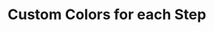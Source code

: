 
# Custom Colors for each Step

<Playground>
    <ProgressBar
        steps={[
            {
                id: 1,
                text: 'Step 1',
                status: 'Pending',
                color: 'red',
            },
            {
                id: 2,
                text: 'Step 2',
                status: 'Pending',
                color: 'blue',
            },
            {
                id: 3,
                text: 'Step 3',
                status: 'Pending',
                color: 'green',
            },
            {
                id: 4,
                text: 'Step 4',
                status: 'Pending',
                color: 'yellow',
            },
        ]}
        activeStep={4}
        color="#4B0082"
    />
</Playground>